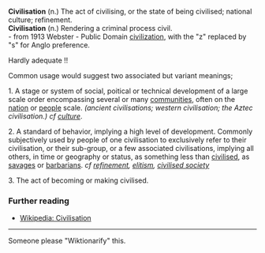 <b>Civilisation</b> (n.) The act of civilising, or the state of being civilised; national culture; refinement.<br>
<b>Civilisation</b> (n.) Rendering a criminal process civil.
</br>- from 1913 Webster - Public Domain [[civilization]], with the "z" replaced by "s" for Anglo preference.

Hardly adequate !!

Common usage would suggest two associated but variant meanings;

1. A stage or system of social, poitical or technical development of a large scale order encompassing several or many [[community|communities]], often on the [[nation]] or [[people]] scale. <i>(ancient civilisations; western civilisation; the Aztec civilisation.) cf [[culture]]</i>.

2. A standard of behavior, implying a high level of development. Commonly subjectively used by people of one civilisation to exclusively refer to their civilisation, or their sub-group, or a few associated civilisations, implying all others, in time or geography or status, as something less than [[civilised]], as [[savage|savages]] or [[barbarian|barbarians]]. <i>cf [[refinement]], [[elitism]], [[civilised society]]</i>

3. The act of becoming or making civilised.

=== Further reading ===
*[[en:civilisation|Wikipedia: Civilisation]]

----
Someone please "Wiktionarify" this.